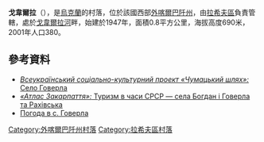 {{coord|48|4|41|N|24|27|3|E|scale:100000|display=title}}

'''戈韋爾拉'''（{{lang-uk|Говерла}}），是[[烏克蘭|烏克蘭]]的村落，位於該國西部[[外喀爾巴阡州|外喀爾巴阡州]]，由[[拉希夫區|拉希夫區]]負責管轄，處於[[戈韋爾拉河|戈韋爾拉河]]畔，始建於1947年，面積0.8平方公里，海拔高度690米，2001年人口380。

==參考資料==
* [http://www.po-sil.com.ua/ua/place/14791/ ''Всеукраїнський соціально-культурний проект «Чумацький шлях»:'' Село Говерла]{{dead link|date=2018年3月 |bot=InternetArchiveBot |fix-attempted=yes }}
* [http://www.po-sil.com.ua/ua/place/14791/ ''«Атлас Закарпаття»:'' Туризм в часи СРСР — села Богдан і Говерла та Рахівська]{{dead link|date=2018年3月 |bot=InternetArchiveBot |fix-attempted=yes }}
* [http://weather.in.ua/ua/zakarpatskaja/5307 Погода в с. Говерла] {{Wayback|url=http://weather.in.ua/ua/zakarpatskaja/5307 |date=20161106040933 }}

{{DEFAULTSORT:Говерла}}

[[Category:外喀爾巴阡州村落|Category:外喀爾巴阡州村落]]
[[Category:拉希夫區村落|Category:拉希夫區村落]]


{{Zakarpattia-geo-stub}}
